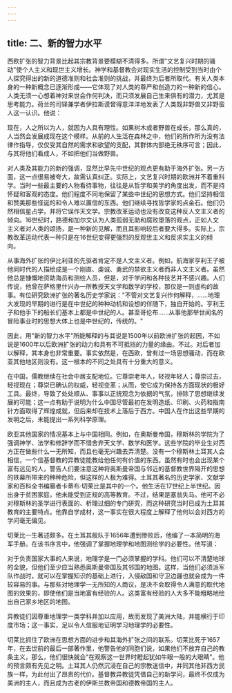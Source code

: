 ```yaml
---
---
---
```

title: 二、新的智力水平
---



西欧扩张的智力背景比起其宗教背景要模糊不清得多。所谓"文艺复兴时期的骚动"使个人主义和现世主义增长。神学和基督教会对现实生活的控制受到当时由个人探究得出的新的道德准则和社会准则的挑战，并最终为后者所取代。有关人类本身的一种新概念已逐渐形成——它体现了对人类的尊严和创造力的一种新的信心。人类无须一心想着神对来世会作何判决，而只须发展自己生来俱有的潜力，尤其是思考能力。荷兰的司铎兼学者伊拉斯谟曾得意洋洋地发表了人类既非野兽又非野蛮人这一认识。他说：

现在，人之所以为人，就因为人具有理性。如果树木或者野兽在成长，那么真的，人当然会发展成现在这个模样。从前的人生活在森林之中，他们的所作所为没有法律作指导，仅仅受其自然的需求和欲望的支配，其群体内部绝无秩序可言；因此，与其将他们看成人，不如把他们当做野兽。

对人类及其能力的新的强调，显然比早先中世纪的观点更有助于海外扩张。另一方面，这一点很易被夸大，故需认真纠正。实际上，文艺复兴时期的欧洲并不着重科学。当时一些最主要的人物看待事物，往往是从哲学和美学的角度出发，而不是持怀疑和客观的态度。他们程度不同地保留了某些中世纪的思想方式。他们坚持相信和赞美那些怪诞的和令人难以置信的东西。他们继续寻找哲学家的点金石。他们仍然相信星占学，并将它误作天文学。宗教改革运动也没有改变这种反人文主义者的倾向。16世纪时，路德和加尔文认为人类孤弱无助和腐败堕落的观点，正如人文主义者对人类的颂扬，是一种新的见解，而且其影响较后者要大得多。实际上，宗教改革运动代表一种只是在16世纪变得更强烈的反观世主义和反求实主义的倾向。

从事海外扩张的伊比利亚的先驱者肯定不是人文主义者。例如，航海家亨利王子被他同时代的人描绘成是一个刚直、虔诚、勇武的禁欲主义者而非人文主义者。虽然他总是慷慨地资助海员和测绘人员，但是，对于学问和各种技艺并不感兴趣。人们传说，他曾在萨格里什兴办一所教授天文学和数学的学校，那仅是一则虚构的故事。有位研究欧洲扩张的著名历史学家说："不管对文艺复兴作何解释，……地理大发现的早期的进行是在中世纪的种种动机和设想的伴随下，独自开始的。亨利王子和他手下的船长们基本上都是中世纪的人。甚至哥伦布……从事他那举世闻名的冒险事业时的思想大体上也是中世纪的，传统的。"

因此，用"新的智力水平"所能解释的与其说是1500年以前欧洲扩张的起因，不如说是1600年以后欧洲扩张的动力和具有不可抵挡的力量的缘由。不过。对后者加以解释，其本身也非常重要。事实依然是，在西欧，曾有过一场思想骚动，而在欧亚其他地区则没有。这一根本的不同之处具有十分重大的意义。

在中国，儒教继续在社会中居支配地位。它尊崇老年人，轻视年轻人；尊崇过去，轻视现在；尊崇已确认的权威，轻视变革；从而，使它成为保持各方面现状的极好工具。最终，导致了处处顺从、事事以正统观念为依据的气氛，排除了思想继续发展的可能；这一点有助于说明为什么中国尽管最初在发明造纸、印刷、火药和指南针方面取得了辉煌成就，但后来却在技术上落后于西方。中国人在作出这些早期的发明之后，未能提出一系列科学原理。

欧亚其他国家的情况基本上与中国相同。例如，在奥斯曼帝国，穆斯林的学院为了强调神学、法学和修辞学而不惜舍弃天文学、数学和医学。这些学院的毕业生对西方正在做些什么一无所知，而且也毫无兴趣去弄清楚。没有一个穆斯林土耳其人会相信，一个信基督教的异教徒能教给他任何有价值的东西。虽然有时也会出现某个富有远见的人，警告人们要注意这种将奥斯曼帝国与邻近的基督教世界隔开的思想的铁幕所带来的种种危险，但这样的人极为难得。土耳其著名的历史学家、文献学家和百科全书编纂者卡蒂布·切莱比是其中的一个。他生活在17世纪上半世纪。因出身于贫困家庭，他未能受到正规的高等教育。不过，结果是塞翁失马。他可不必对穆斯林的圣学进行表面的、析理过细的专门研究，而这种研究当时已成为土耳其教育的主要特点。他靠自学成材，这一事实在很大程度上解释了他何以会对西方的学问毫无偏见。

切莱比一生著述颇多。在土耳其舰队于1656年遭到惨败后，他编了一本简明的海军手册。在该书序言中，他强调了掌握地理学和地图测绘学的必要性。他写道：

对于负责国家大事的人来说，地理学是一门必须掌握的学科。他们可以不清楚地球的全貌，但他们至少应当熟悉奥斯曼帝国及其邻国的地图。这样，当他们必须派军队作战时，就可以在掌握知识的基础上进行，入侵敌国和守卫边疆也就会成为一件较容易的事。与那些对地理学一无所知的人商议，是决不会取得令人满意的取代地图的效果的，即使他们是当地富有经验的人。这类富有经验的人大多不能粗略地绘出自己家乡地区的地图。

异教徒们因尊重地理学一类学科并加以应用，故而发现了美洲大陆，并能横行于印度市场；这一事实，足以令人信服地证明学习地理学的必要性。

切莱比抓住了欧洲在思想方面的进步和其海外扩张之间的联系。切莱比死于1657年，在去世前的最后一部著作里，他警告他的同胞们说，如果他们不放弃自己的教条主义，那么，他们很快就会"在观察这一世界时瞪起犹如牛眼一般的大眼睛"。他的预言颇有先见之明。土耳其人仍然沉浸在自己的宗教迷信中，并同其他非西方民族一样，为此付出了昂贵的代价。基督教异教徒凭借自己的新学问，最终不仅成为美洲的主人，而且成为古老的伊斯兰教帝国和德教帝国的主人。